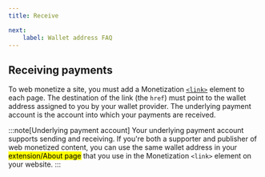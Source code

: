 ```yaml
---
title: Receive 

next:
    label: Wallet address FAQ
---
```





## Receiving payments

To web monetize a site, you must add a Monetization [`<link>`](/docs/implement/link) element to each page. The destination of the link (the `href`) must point to the wallet address assigned to you by your wallet provider. The underlying payment account is the account into which your payments are received.

:::note[Underlying payment account]
Your underlying payment account supports sending and receiving. If you're both a supporter and publisher of web monetized content, you can use the same wallet address in your <mark>extension/About page</mark> that you use in the Monetization `<link>` element on your website.
:::